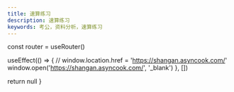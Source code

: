 ```yaml
---
title: 速算练习
description: 速算练习
keywords: 考公，资料分析，速算练习
---
```



  const router = useRouter()
  
  useEffect(() => {
    // window.location.href = 'https://shangan.asyncook.com/'
    window.open('https://shangan.asyncook.com/', '_blank')
  }, [])

  return null
}